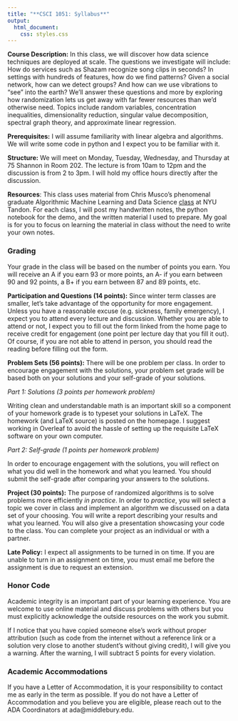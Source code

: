 ```yaml
---
title: "**CSCI 1051: Syllabus**"
output:
  html_document:
    css: styles.css
---
```


**Course Description:** In this class, we will discover how data science techniques are deployed at scale. The questions we investigate will include: How do services such as Shazam recognize song clips in seconds? In settings with hundreds of features, how do we find patterns? Given a social network, how can we detect groups? And how can we use vibrations to "see" into the earth? We'll answer these questions and more by exploring how randomization lets us get away with far fewer resources than we'd otherwise need. Topics include random variables, concentration inequalities, dimensionality reduction, singular value decomposition, spectral graph theory, and approximate linear regression.

**Prerequisites:** I will assume familiarity with linear algebra and algorithms. We will write some code in python and I expect you to be familiar with it.

**Structure:** We will meet on Monday, Tuesday, Wednesday, and Thursday at 75 Shannon in Room 202. The lecture is from 10am to 12pm and the discussion is from 2 to 3pm. I will hold my office hours directly after the discussion.

**Resources**: This class uses material from Chris Musco's phenomenal graduate Algorithmic Machine Learning and Data Science [class](https://www.chrismusco.com/amlds2023/) at NYU Tandon. For each class, I will post my handwritten notes, the python notebook for the demo, and the written material I used to prepare. My goal is for you to focus on learning the material in class without the need to write your own notes.

### **Grading**

Your grade in the class will be based on the number of points you earn. You will receive an A if you earn 93 or more points, an A- if you earn between 90 and 92 points, a B+ if you earn between 87 and 89 points, etc.

**Participation and Questions (14 points):**
Since winter term classes are smaller, let's take advantage of the opportunity for more engagement. Unless you have a reasonable excuse (e.g. sickness, family emergency), I expect you to attend every lecture and discussion. Whether you are able to attend or not, I expect you to fill out the form linked from the home page to receive credit for engagement (one point per lecture day that you fill it out). Of course, if you are not able to attend in person, you should read the reading before filling out the form.

**Problem Sets (56 points):**
There will be one problem per class. In order to encourage engagement with the solutions, your problem set grade will be based both on your solutions and your self-grade of your solutions.

*Part 1: Solutions (3 points per homework problem)* 

Writing clean and understandable math is an important skill so a component of your homework grade is to typeset your solutions in LaTeX. The homework (and LaTeX source) is posted on the homepage. I suggest working in Overleaf to avoid the hassle of setting up the requisite LaTeX software on your own computer.

*Part 2: Self-grade (1 points per homework problem)*

In order to encourage engagement with the solutions, you will reflect on what you did well in the homework and what you learned. You should submit the self-grade after comparing your answers to the solutions.

**Project (30 points):**
The purpose of randomized algorithms is to solve problems more efficiently *in practice*.
In order to *practice*, you will select a topic we cover in class and implement an algorithm we discussed on a data set of your choosing. You will write a report describing your results and what you learned. You will also give a presentation showcasing your code to the class. You can complete your project as an individual or with a partner.

**Late Policy:**
I expect all assignments to be turned in on time.
If you are unable to turn in an assignment on time, you must email me before the assignment is due to request an extension.

### **Honor Code**
Academic integrity is an important part of your learning experience. You are welcome to use online material and discuss problems with others but you must explicitly acknowledge the outside resources on the work you submit.

If I notice that you have copied someone else's work without proper attribution (such as code from the internet without a reference link or a solution very close to another student's without giving credit), I will give you a warning. After the warning, I will subtract 5 points for every violation.

### **Academic Accommodations**
If you have a Letter of Accommodation, it is your responsibility to contact me as early in the term as possible. If you do not have a Letter of Accommodation and you believe you are eligible, please reach out to the ADA Coordinators at ada@middlebury.edu.